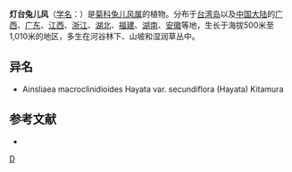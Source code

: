 {{Speciesbox 
| taxon = Ainsliaea macroclinidioides
| authority = [[早田文藏|Hayata]]
| subdivision_ranks =[[变种|变种]]
| subdivision =
* 灯台兔儿风 ''A. m.'' var. ''macroclinidioides''
* [[五裂兔儿风|五裂兔儿风]] ''A. m.'' var. ''secundiflora(Hayata)Kitamura''
}}

'''灯台兔儿风'''（[[学名|学名]]：{{lang|la|''Ainsliaea macroclinidioides''}}）是[[菊科|菊科]][[兔儿风属|兔儿风属]]的植物。分布于[[台湾岛|台湾岛]]以及[[中国大陆|中国大陆]]的[[广西|广西]]、[[广东|广东]]、[[江西|江西]]、[[浙江|浙江]]、[[湖北|湖北]]、[[福建|福建]]、[[湖南|湖南]]、[[安徽|安徽]]等地，生长于海拔500米至1,010米的地区，多生在河谷林下、山坡和湿润草丛中。

== 异名 ==
* Ainsliaea macroclinidioides Hayata var. secundiflora (Hayata) Kitamura

== 参考文献 ==
<div class="references-small">
* {{cite web| url =http://www.bioinfo.cn/db05/KmzwSpecies.php?action=view&id=2688| title =灯台兔儿风(原变种)| work =《中国高等植物数据库全库》| publisher =中国科学院微生物研究所| author =昆明植物研究所| accessdate =2009-02-23| deadurl =yes| archiveurl =https://web.archive.org/web/20160305021511/http://www.bioinfo.cn/db05/KmzwSpecies.php?action=view&id=2688| archivedate =2016-03-05}}
</div>
{{Taxonbar|from=Q15226161}}

[[Category:兔儿风属|D]]


{{植物小作品}}